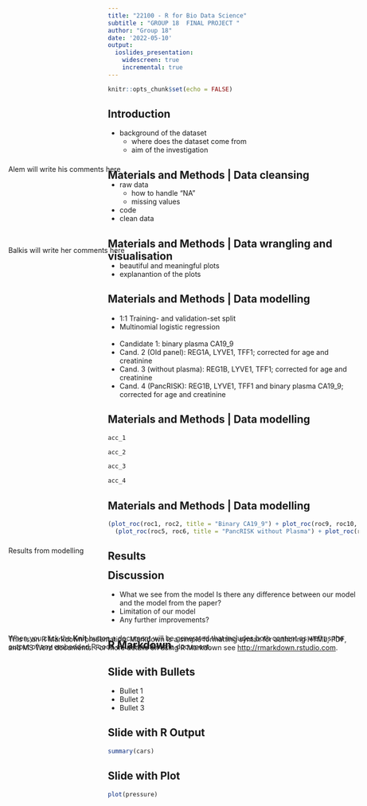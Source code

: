 ```yaml
---
title: "22100 - R for Bio Data Science"
subtitle : "GROUP 18  FINAL PROJECT "
author: "Group 18"
date: '2022-05-10'
output: 
  ioslides_presentation:
    widescreen: true
    incremental: true
---
```


```r
knitr::opts_chunk$set(echo = FALSE)
```
<style>
slides > slide {
color: #515151;
}
</style>
## Introduction {.build}

- background of the dataset 
  - where does the dataset come from 
  - aim of the investigation

## Materials and Methods | Data cleansing

Alem will write his comments here

- raw data 
  - how to handle "NA"
  - missing values
- code
- clean data

## Materials and Methods | Data wrangling and visualisation 

Balkis will write her comments here 

- beautiful and meaningful plots
- explanantion of the plots

## Materials and Methods | Data modelling
- 1:1 Training- and validation-set split
- Multinomial logistic regression
<br/><br/>
- Candidate 1: binary plasma CA19_9
- Cand. 2 (Old panel): REG1A, LYVE1, TFF1; corrected for age and creatinine
- Cand. 3 (without plasma): REG1B, LYVE1, TFF1; corrected for age and creatinine
- Cand. 4 (PancRISK): REG1B, LYVE1, TFF1 and binary plasma CA19_9; corrected for age and creatinine

## Materials and Methods | Data modelling {.columns-2}
<style>
slides > slide > hgroup + article {
margin-top: 0px;
}
</style>
```r
acc_1

acc_2

acc_3

acc_4
```
## Materials and Methods | Data modelling 
<style>
slides > slide {
  background: linear-gradient(#ffffff, #ffffff 85%, #ffffff);
  background-color: white;
  }
p { 
    margin-top: -50px; 
    margin-left: -200px;
  } 
</style>

```r
(plot_roc(roc1, roc2, title = "Binary CA19_9") + plot_roc(roc9, roc10, title = "PancRISK (Sep. regressions)")) /
  (plot_roc(roc5, roc6, title = "PancRISK without Plasma") + plot_roc(roc7, roc8, title = "PancRISK (Multinomial)"))
```

## Results {.build}

Results from modelling

## Discussion {.build}

- What we see from the model Is there any difference between our model and the model from the paper? 
- Limitation of our model 
- Any further improvements?















## R Markdown

This is an R Markdown presentation. Markdown is a simple formatting syntax for authoring HTML, PDF, and MS Word documents. For more details on using R Markdown see <http://rmarkdown.rstudio.com>.

When you click the **Knit** button a document will be generated that includes both content as well as the output of any embedded R code chunks within the document.

## Slide with Bullets

- Bullet 1
- Bullet 2
- Bullet 3

## Slide with R Output

```r
summary(cars)
```

## Slide with Plot

```r
plot(pressure)
```

